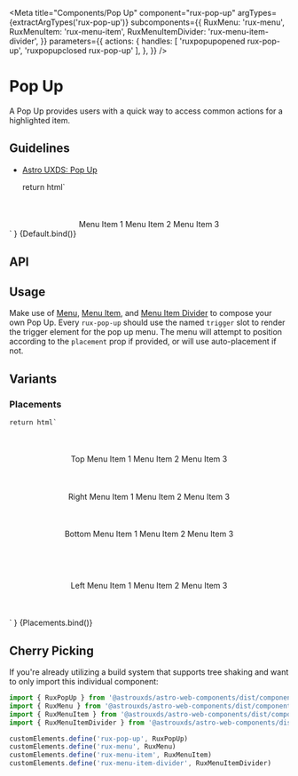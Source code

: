 
<Meta
    title="Components/Pop Up"
    component="rux-pop-up"
    argTypes={extractArgTypes('rux-pop-up')}
    subcomponents={{
        RuxMenu: 'rux-menu',
        RuxMenuItem: 'rux-menu-item',
        RuxMenuItemDivider: 'rux-menu-item-divider',
    }}
    parameters={{
        actions: {
            handles: [
                'ruxpopupopened rux-pop-up',
                'ruxpopupclosed rux-pop-up'
            ],
        },
    }}
/>

# Pop Up

A Pop Up provides users with a quick way to access common actions for a highlighted item.

## Guidelines

-   [Astro UXDS: Pop Up](http://www.astrouxds.com/library/pop-up)

    return html`
<div style="display: flex; width: 100%; justify-content: center; margin-top: 10%;">
    <rux-pop-up open=${args.open}>
        <rux-icon icon="apps" slot="trigger"></rux-icon>
        <rux-menu>
            <rux-menu-item value="1">Menu Item 1</rux-menu-item>
            <rux-menu-item value="2">Menu Item 2</rux-menu-item>
            <rux-menu-item value="3">Menu Item 3</rux-menu-item>
        </rux-menu>
    </rux-pop-up>
</div>
`
}

<Canvas>
    <Story
        args={{
            open: true,
            placement: 'auto',
            closeOnSelect: false
        }}
        name="Default"
    >
        {Default.bind()}
    </Story>
</Canvas>

## API

<ArgsTable of="rux-pop-up" />

## Usage

Make use of [Menu](?path=/docs/components-pop-up-menu--default-story), [Menu Item](?path=/docs/components-pop-up-menu-item--default-story), and [Menu Item Divider](?path=/docs/components-pop-up-menu-item-divider--default-story) to compose your own Pop Up.
Every `rux-pop-up` should use the named `trigger` slot to render the trigger element for the pop up menu.
The menu will attempt to position according to the `placement` prop if provided, or will use auto-placement if not.

## Variants

### Placements

    return html`
<div style="display: flex; width: 100%; justify-content: center; margin-bottom: 10%; margin-top: 10%;">
    <rux-pop-up placement="top" open>
        <rux-button slot="trigger">Top</rux-button>
        <rux-menu>
            <rux-menu-item value="1">Menu Item 1</rux-menu-item>
            <rux-menu-item value="2">Menu Item 2</rux-menu-item>
            <rux-menu-item value="3">Menu Item 3</rux-menu-item>
        </rux-menu>
    </rux-pop-up>
</div>
<div style="display: flex; width: 100%; justify-content: center; margin-bottom: 10%">
    <rux-pop-up placement="right" open>
        <rux-button slot="trigger">Right</rux-button>
        <rux-menu>
            <rux-menu-item value="1">Menu Item 1</rux-menu-item>
            <rux-menu-item value="2">Menu Item 2</rux-menu-item>
            <rux-menu-item value="3">Menu Item 3</rux-menu-item>
        </rux-menu>
    </rux-pop-up>
</div>
<div style="display: flex; width: 100%; justify-content: center; margin-bottom: 15%">
    <rux-pop-up placement="bottom" open>
        <rux-button slot="trigger">Bottom</rux-button>
        <rux-menu>
            <rux-menu-item value="1">Menu Item 1</rux-menu-item>
            <rux-menu-item value="2">Menu Item 2</rux-menu-item>
            <rux-menu-item value="3">Menu Item 3</rux-menu-item>
        </rux-menu>
    </rux-pop-up>
</div>
<div style="display: flex; width: 100%; justify-content: center; margin-bottom: 10%">
    <rux-pop-up placement="left" open>
        <rux-button slot="trigger">Left</rux-button>
        <rux-menu>
            <rux-menu-item value="1">Menu Item 1</rux-menu-item>
            <rux-menu-item value="2">Menu Item 2</rux-menu-item>
            <rux-menu-item value="3">Menu Item 3</rux-menu-item>
        </rux-menu>
    </rux-pop-up>
</div>
`
}

<Canvas>
    <Story
        name="Placements"
        argTypes={{
            placement: { table: {disable: true}},
            open: { table: {disable: true }},
            closeOnSelect: { table: {disable: true }},
        }}
    >
        {Placements.bind()}
    </Story>
</Canvas>

## Cherry Picking

If you're already utilizing a build system that supports tree shaking and want to only import this individual component:

```js
import { RuxPopUp } from '@astrouxds/astro-web-components/dist/components/rux-pop-up.js'
import { RuxMenu } from '@astrouxds/astro-web-components/dist/components/rux-menu.js'
import { RuxMenuItem } from '@astrouxds/astro-web-components/dist/components/rux-menu-item.js'
import { RuxMenuItemDivider } from '@astrouxds/astro-web-components/dist/components/rux-menu-item-divider.js'

customElements.define('rux-pop-up', RuxPopUp)
customElements.define('rux-menu', RuxMenu)
customElements.define('rux-menu-item', RuxMenuItem)
customElements.define('rux-menu-item-divider', RuxMenuItemDivider)
```
